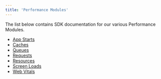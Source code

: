 ```yaml
---
title: 'Performance Modules'
---
```


The list below contains SDK documentation for our various Performance Modules.

- [App Starts](/sdk/performance/modules/app-starts/)
- [Caches](/sdk/performance/modules/caches/)
- [Queues](/sdk/performance/modules/queues/)
- [Requests](/sdk/performance/modules/requests/)
- [Resources](/sdk/performance/modules/resources/)
- [Screen Loads](/sdk/performance/modules/screen-loads/)
- [Web Vitals](/sdk/performance/modules/web-vitals/)